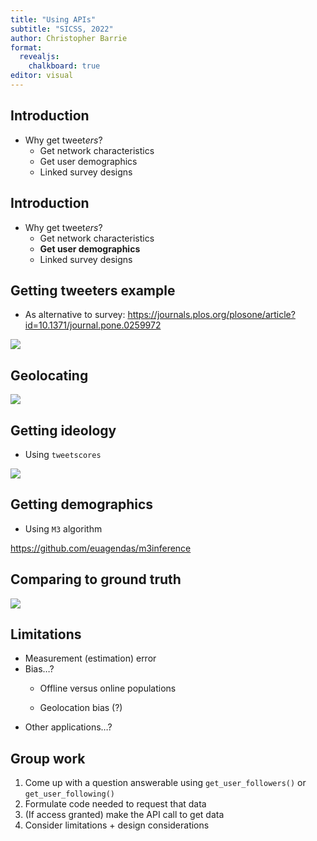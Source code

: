 ```yaml
---
title: "Using APIs"
subtitle: "SICSS, 2022"
author: Christopher Barrie
format:
  revealjs:
    chalkboard: true
editor: visual
---
```


## Introduction

-   Why get tweet*ers*?
    -   Get network characteristics
    -   Get user demographics
    -   Linked survey designs

## Introduction

-   Why get tweet*ers*?
    -   Get network characteristics
    -   **Get user demographics**
    -   Linked survey designs

## Getting tweeters example

-   As alternative to survey: <https://journals.plos.org/plosone/article?id=10.1371/journal.pone.0259972>

![](images/geolocwm.png)\

## Geolocating

![](images/geolocwm2.png)\

## Getting ideology

-   Using `tweetscores`

![](images/wmfol.png)\

## Getting demographics

-   Using `M3` algorithm

<https://github.com/euagendas/m3inference>

## Comparing to ground truth

![](images/ideowm.png)\

## Limitations

-   Measurement (estimation) error
-   Bias...?
    -   Offline versus online populations

    -   Geolocation bias (?)
-   Other applications...?

## Group work

1.  Come up with a question answerable using `get_user_followers()` or `get_user_following()`
2.  Formulate code needed to request that data
3.  (If access granted) make the API call to get data
4.  Consider limitations + design considerations
